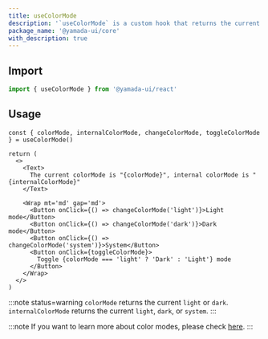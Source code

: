 ```yaml
---
title: useColorMode
description: '`useColorMode` is a custom hook that returns the current color mode.'
package_name: '@yamada-ui/core'
with_description: true
---
```


## Import

```ts
import { useColorMode } from '@yamada-ui/react'
```

## Usage

```tsx functional=true
const { colorMode, internalColorMode, changeColorMode, toggleColorMode } = useColorMode()

return (
  <>
    <Text>
      The current colorMode is "{colorMode}", internal colorMode is "{internalColorMode}"
    </Text>

    <Wrap mt='md' gap='md'>
      <Button onClick={() => changeColorMode('light')}>Light mode</Button>
      <Button onClick={() => changeColorMode('dark')}>Dark mode</Button>
      <Button onClick={() => changeColorMode('system')}>System</Button>
      <Button onClick={toggleColorMode}>
        Toggle {colorMode === 'light' ? 'Dark' : 'Light'} mode
      </Button>
    </Wrap>
  </>
)
```

:::note status=warning
`colorMode` returns the current `light` or `dark`.
`internalColorMode` returns the current `light`, `dark`, or `system`.
:::

:::note
If you want to learn more about color modes, please check [here](/styled-system/color-mode).
:::
